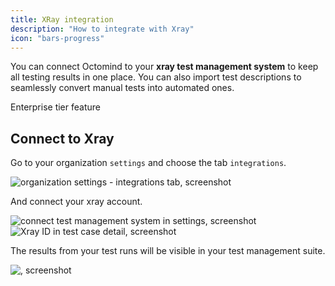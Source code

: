 ```yaml
---
title: XRay integration
description: "How to integrate with Xray"
icon: "bars-progress"
---
```


You can connect Octomind to your **xray test management system** to keep all testing results in one place.
You can also import test descriptions to seamlessly convert manual tests into automated ones.

<Info>Enterprise tier feature</Info>

## Connect to Xray

Go to your organization `settings` and choose the tab `integrations`.

<Frame caption="organization settings - integrations tab, screenshot 03/2025">
  <img
    src="/images/integrations/integrations-settings.png"
    alt="organization settings - integrations tab, screenshot"
  />
</Frame>

And connect your xray account.

<Frame caption="connect test management system in settings, screenshot 09/2025">
  <img
    src="/images/integrations/connect-xray.png"
    alt="connect test management system in settings, screenshot"
  />
</Frame>

<div class="mt-8" />

<Frame caption="Xray ID in test case detail, screenshot 09/2025">
  <img
    src="/images/integrations/xray-id.png"
    alt="Xray ID in test case detail, screenshot"
  />
</Frame>

The results from your test runs will be visible in your test management suite.

<Frame caption="Test run results displayed in Xray, screenshot 09/2025">
  <img src="/images/integrations/test-result-xray.png" alt=", screenshot" />
</Frame>
